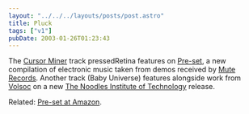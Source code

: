 ```yaml
---
layout: "../../../layouts/posts/post.astro"
title: Pluck
tags: ["v1"]
pubDate: 2003-01-26T01:23:43
---
```


The [Cursor Miner][1] track pressedRetina features on [Pre-set][2], a new compilation of electronic music taken from demos received by [Mute Records][3]. Another track (Baby Universe) features alongside work from [Volsoc][4] on a new [The Noodles Institute of Technology][5] release.

Related: [Pre-set at Amazon][6].

[1]: http://www.cursorminer.com/ "Cursor Miner: shortly appearing in Russia!"
[2]: http://www.mute.com/pre-set/ "Mute Records: Pre-set New Electronic Music"
[3]: http://www.mute.com/
[4]: http://www.volsoc.com
[5]: http://www.squat.com/noodles/3noofi.htm "The Noodles Institute of Technology: Extreme new dance music from Noodles"
[6]: http://www.amazon.co.uk/exec/obidos/ASIN/B00007DX8W/ohsky "Amazon.co.uk: Pre-set New Electronic Music"
